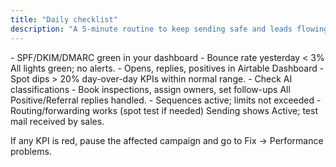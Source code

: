 ```yaml
---
title: "Daily checklist"
description: "A 5‑minute routine to keep sending safe and leads flowing."
---
```


<Steps>
<Step title="Check health (1 min)">
  - SPF/DKIM/DMARC green in your dashboard
  - Bounce rate yesterday < 3%
  <Check>All lights green; no alerts.</Check>
</Step>

<Step title="Review metrics (2 min)">
    - Opens, replies, positives in Airtable Dashboard - Spot dips > 20% day-over-day
    <Check>KPIs within normal range.</Check>
</Step>

<Step title="Triage replies (1–2 min)">
    - Check AI classifications - Book inspections, assign owners, set follow-ups
    <Check>All Positive/Referral replies handled.</Check>
</Step>

<Step title="Verify sending (1 min)">
  - Sequences active; limits not exceeded
  - Routing/forwarding works (spot test if needed)
  <Check>Sending shows Active; test mail received by sales.</Check>
</Step>
</Steps>

<Tip>If any KPI is red, pause the affected campaign and go to Fix → Performance problems.</Tip>
